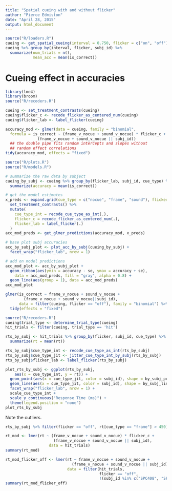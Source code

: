 ```yaml
---
title: "Spatial cueing with and without flicker"
author: "Pierce Edmiston"
date: "April 28, 2015"
output: html_document
---
```


```r
source("R/loaders.R")
cueing <- get_spatial_cueing(interval = 0.750, flicker = c("on", "off"))
cueing %>% group_by(interval, flicker, subj_id) %>%
  summarize(num_trials = n(),
            mean_acc = mean(is_correct))
```

# Cueing effect in accuracies
```r
library(lme4)
library(broom)
source("R/recoders.R")

cueing <- set_treatment_contrasts(cueing)
cueing$flicker_c <- recode_flicker_as_centered_num(cueing)
cueing$flicker_lab <- label_flicker(cueing)

accuracy_mod <- glmer(data = cueing, family = "binomial",
  formula = is_correct ~ (frame_v_nocue + sound_v_nocue) * flicker_c + 
              (frame_v_nocue + sound_v_nocue || subj_id))
  ## the double pipe fits random intercepts and slopes without
  ## random effect correlations
tidy(accuracy_mod, effects = "fixed")
```

```r
source("R/plots.R")
source("R/models.R")

# summarize the raw data by subject
cueing_by_subj <- cueing %>% group_by(flicker_lab, subj_id, cue_type) %>%
  summarize(accuracy = mean(is_correct))

# get the model estimates
x_preds <- expand.grid(cue_type = c("nocue", "frame", "sound"), flicker = c("on", "off")) %>%
  set_treatment_contrasts() %>%
  mutate(
    cue_type_int = recode_cue_type_as_int(.),
    flicker_c = recode_flicker_as_centered_num(.),
    flicker_lab = label_flicker(.)
  )
acc_mod_preds <- get_glmer_predictions(accuracy_mod, x_preds)

# base plot subj accuracies
acc_by_subj_plot <- plot_acc_by_subj(cueing_by_subj) +
  facet_wrap("flicker_lab", nrow = 1)

# add on model predictions
acc_mod_plot <- acc_by_subj_plot +
  geom_ribbon(aes(ymin = accuracy - se, ymax = accuracy + se),
    data = acc_mod_preds, fill = "gray", alpha = 0.8) +
  geom_line(aes(group = 1), data = acc_mod_preds)
acc_mod_plot
```

```r
glmer(is_correct ~ frame_v_nocue + sound_v_nocue + 
        (frame_v_nocue + sound_v_nocue||subj_id), 
      data = filter(cueing, flicker == "off"), family = "binomial") %>%
  tidy(effects = "fixed")
```

```r
source("R/recoders.R")
cueing$trial_type <- determine_trial_type(cueing)
hit_trials <- filter(cueing, trial_type == 'hit')

rts_by_subj <- hit_trials %>% group_by(flicker, subj_id, cue_type) %>%
  summarize(rt = mean(rt))

rts_by_subj$cue_type_int <- recode_cue_type_as_int(rts_by_subj)
rts_by_subj$cue_type_jit <- jitter_cue_type_int_by_subj(rts_by_subj)
rts_by_subj$flicker_lab <- label_flicker(rts_by_subj)

plot_rts_by_subj <- ggplot(rts_by_subj,
    aes(x = cue_type_int, y = rt)) +
  geom_point(aes(x = cue_type_jit, color = subj_id), shape = by_subj_point_shape) +
  geom_line(aes(x = cue_type_jit, color = subj_id), shape = by_subj_line_size) +
  facet_wrap("flicker_lab", nrow = 1) +
  scale_cue_type_int +
  scale_y_continuous("Response Time (ms)") +
  theme(legend.position = "none")
plot_rts_by_subj
```

Note the outliers.
```r
rts_by_subj %>% filter(flicker == "off", rt[cue_type == "frame"] > 450)
```

```r
rt_mod <- lmer(rt ~ (frame_v_nocue + sound_v_nocue) * flicker_c +
                     (frame_v_nocue + sound_v_nocue || subj_id),
                   data = hit_trials)
summary(rt_mod)
```

```r
rt_mod_flicker_off <- lmer(rt ~ frame_v_nocue + sound_v_nocue + 
                             (frame_v_nocue + sound_v_nocue || subj_id),
                           data = filter(hit_trials, 
                                         flicker == "off", 
                                         !(subj_id %in% c("SPC408", "SPC413"))))
summary(rt_mod_flicker_off)
```
